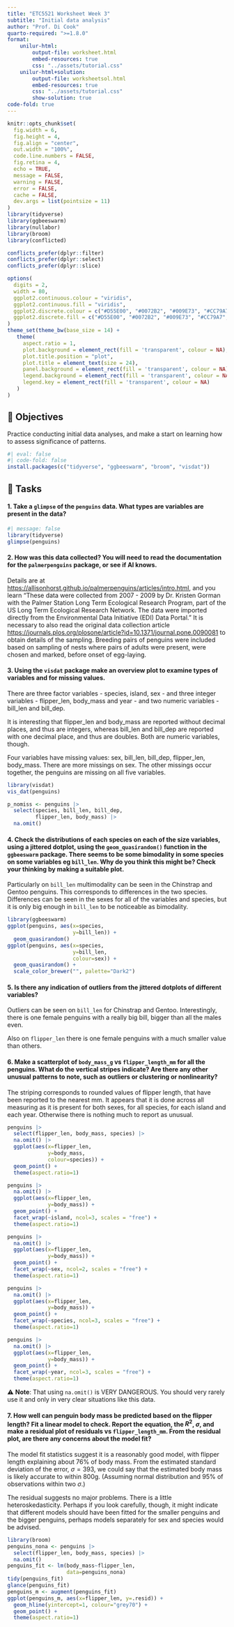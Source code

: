 ```yaml
---
title: "ETC5521 Worksheet Week 3"
subtitle: "Initial data analysis"
author: "Prof. Di Cook"
quarto-required: ">=1.8.0"
format:
    unilur-html:
        output-file: worksheet.html
        embed-resources: true
        css: "../assets/tutorial.css"
    unilur-html+solution:
        output-file: worksheetsol.html
        embed-resources: true
        css: "../assets/tutorial.css"
        show-solution: true
code-fold: true
---
```


```r
knitr::opts_chunk$set(
  fig.width = 6,
  fig.height = 4,
  fig.align = "center",
  out.width = "100%",
  code.line.numbers = FALSE,
  fig.retina = 4,
  echo = TRUE,
  message = FALSE,
  warning = FALSE,
  error = FALSE,
  cache = FALSE,
  dev.args = list(pointsize = 11)
)
library(tidyverse)
library(ggbeeswarm)
library(nullabor)
library(broom)
library(conflicted)

conflicts_prefer(dplyr::filter)
conflicts_prefer(dplyr::select)
conflicts_prefer(dplyr::slice)

options(
  digits = 2,
  width = 80,
  ggplot2.continuous.colour = "viridis",
  ggplot2.continuous.fill = "viridis",
  ggplot2.discrete.colour = c("#D55E00", "#0072B2", "#009E73", "#CC79A7", "#E69F00", "#56B4E9", "#F0E442"),
  ggplot2.discrete.fill = c("#D55E00", "#0072B2", "#009E73", "#CC79A7", "#E69F00", "#56B4E9", "#F0E442")
)
theme_set(theme_bw(base_size = 14) +
   theme(
     aspect.ratio = 1,
     plot.background = element_rect(fill = 'transparent', colour = NA),
     plot.title.position = "plot",
     plot.title = element_text(size = 24),
     panel.background = element_rect(fill = 'transparent', colour = NA),
     legend.background = element_rect(fill = 'transparent', colour = NA),
     legend.key = element_rect(fill = 'transparent', colour = NA)
   )
)
```

## 🎯 Objectives

Practice conducting initial data analyses, and make a start on learning how to assess significance of patterns. 

```r
#| eval: false
#| code-fold: false
install.packages(c("tidyverse", "ggbeeswarm", "broom", "visdat"))
```

## 🧩 Tasks 

#### 1. Take a `glimpse` of the `penguins` data. What types are variables are present in the data?

::: unilur-solution

```r
#| message: false
library(tidyverse)
glimpse(penguins)
```
:::


#### 2. How was this data collected? You will need to read the documentation for the `palmerpenguins` package, or see if AI knows.

::: unilur-solution
Details are at [https://allisonhorst.github.io/palmerpenguins/articles/intro.html](https://allisonhorst.github.io/palmerpenguins/articles/intro.html), and you learn "These data were collected from 2007 - 2009 by Dr. Kristen Gorman with the Palmer Station Long Term Ecological Research Program, part of the US Long Term Ecological Research Network. The data were imported directly from the Environmental Data Initiative (EDI) Data Portal." It is necessary to also read the original data collection article [https://journals.plos.org/plosone/article?id=10.1371/journal.pone.0090081](https://journals.plos.org/plosone/article?id=10.1371/journal.pone.0090081) to obtain details of the sampling. Breeding pairs of penguins were included based on sampling of nests where pairs of adults were present, were chosen and marked, before onset of egg-laying.
:::

#### 3. Using the `visdat` package make an overview plot to examine types of variables and for missing values. 

::: unilur-solution
There are three factor variables - species, island, sex - and three integer variables - flipper_len, body_mass and year - and two numeric variables - bill_len and bill_dep.

It is interesting that flipper_len and body_mass are reported without decimal places, and thus are integers, whereas bill_len and bill_dep are reported with one decimal place, and thus are doubles. Both are numeric variables, though.

Four variables have missing values: sex, bill_len, bill_dep, flipper_len, body_mass. There are more missings on sex. The other missings occur together, the penguins are missing on all five variables.

```r
library(visdat)
vis_dat(penguins)

p_nomiss <- penguins |>
  select(species, bill_len, bill_dep, 
         flipper_len, body_mass) |>
  na.omit()

```

:::

#### 4. Check the distributions of each species on each of the size variables, using a jittered dotplot, using the `geom_quasirandom()` function in the `ggbeeswarm` package. There seems to be some bimodality in some species on some variables eg `bill_len`. Why do you think this might be? Check your thinking by making a suitable plot.

::: unilur-solution

Particularly on `bill_len` multimodality can be seen in the Chinstrap and Gentoo penguins. This corresponds to differences in the two species. Differences can be seen in the sexes for all of the variables and species, but it is only big enough in `bill_len` to be noticeable as bimodality.

```r
library(ggbeeswarm)
ggplot(penguins, aes(x=species, 
                     y=bill_len)) +
  geom_quasirandom() 
ggplot(penguins, aes(x=species, 
                     y=bill_len, 
                     colour=sex)) +
  geom_quasirandom() +
  scale_color_brewer("", palette="Dark2")

```

:::

#### 5. Is there any indication of outliers from the jittered dotplots of different variables?

::: unilur-solution

Outliers can be seen on `bill_len` for Chinstrap and Gentoo. Interestingly, there is one female penguins with a really big bill, bigger than all the males even.

Also on `flipper_len` there is one female penguins with a much smaller value than others.

:::

#### 6. Make a scatterplot of `body_mass_g` vs `flipper_length_mm` for all the penguins. What do the vertical stripes indicate? Are there any other unusual patterns to note, such as outliers or clustering or nonlinearity?

::: unilur-solution

The striping corresponds to rounded values of flipper length, that have been reported to the nearest mm. It appears that it is done across all measuring as it is present for both sexes, for all species, for each island and each year. Otherwise there is nothing much to report as unusual. 

```r
penguins |>
  select(flipper_len, body_mass, species) |>
  na.omit() |>
  ggplot(aes(x=flipper_len,
             y=body_mass, 
             colour=species)) +
  geom_point() +
  theme(aspect.ratio=1)

penguins |>
  na.omit() |>
  ggplot(aes(x=flipper_len,
             y=body_mass)) +
  geom_point() +
  facet_wrap(~island, ncol=3, scales = "free") +
  theme(aspect.ratio=1)

penguins |>
  na.omit() |>
  ggplot(aes(x=flipper_len,
             y=body_mass)) +
  geom_point() +
  facet_wrap(~sex, ncol=2, scales = "free") +
  theme(aspect.ratio=1)

penguins |>
  na.omit() |>
  ggplot(aes(x=flipper_len,
             y=body_mass)) +
  geom_point() +
  facet_wrap(~species, ncol=3, scales = "free") +
  theme(aspect.ratio=1)

penguins |>
  na.omit() |>
  ggplot(aes(x=flipper_len,
             y=body_mass)) +
  geom_point() +
  facet_wrap(~year, ncol=3, scales = "free") +
  theme(aspect.ratio=1)
```

⚠️ **Note**: That using `na.omit()` is VERY DANGEROUS. You should very rarely use it and only in very clear situations like this data.
:::

#### 7. How well can penguin body mass be predicted based on the flipper length? Fit a linear model to check. Report the equation, the $R^2$, $\sigma$, and make a residual plot of residuals vs `flipper_length_mm`. From the residual plot, are there any concerns about the model fit?

::: unilur-solution

The model fit statistics suggest it is a reasonably good model, with flipper length explaining about 76% of body mass. From the estimated standard deviation of the error, $\sigma=393$, we could say that the estimated body mass is likely accurate to within 800g. (Assuming normal distribution and 95% of observations within two $\sigma$.)

The residual suggests no major problems. There is a little heteroskedasticity. Perhaps if you look carefully, though, it might indicate that different models should have been fitted for the smaller penguins and the bigger penguins, perhaps models separately for sex and species would be advised.

```r
library(broom)
penguins_nona <- penguins |>
  select(flipper_len, body_mass, species) |>
  na.omit()
penguins_fit <- lm(body_mass~flipper_len,
                   data=penguins_nona)
tidy(penguins_fit)
glance(penguins_fit)
penguins_m <- augment(penguins_fit)
ggplot(penguins_m, aes(x=flipper_len, y=.resid)) +
  geom_hline(yintercept=1, colour="grey70") +
  geom_point() +
  theme(aspect.ratio=1)
```

:::

